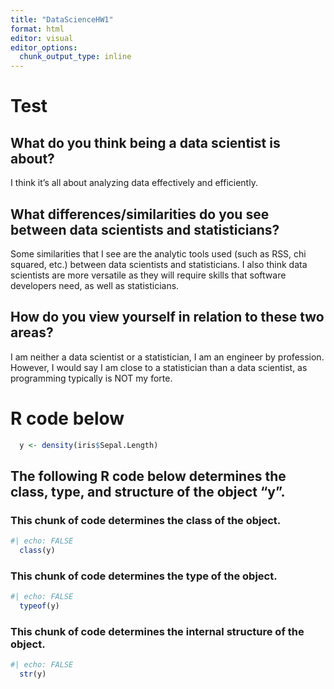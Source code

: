 ```yaml
---
title: "DataScienceHW1"
format: html
editor: visual
editor_options: 
  chunk_output_type: inline
---
```


# Test

## What do you think being a data scientist is about?

I think it's all about analyzing data effectively and efficiently.

## 

## What differences/similarities do you see between data scientists and statisticians?

Some similarities that I see are the analytic tools used (such as RSS, chi squared, etc.) between data scientists and statisticians. I also think data scientists are more versatile as they will require skills that software developers need, as well as statisticians.

## 

## How do you view yourself in relation to these two areas?

I am neither a data scientist or a statistician, I am an engineer by profession. However, I would say I am close to a statistician than a data scientist, as programming typically is NOT my forte.

## 

## 

# R code below

```r
  y <- density(iris$Sepal.Length)
```

## The following R code below determines the class, type, and structure of the object "y".

### This chunk of code determines the class of the object.

```r
#| echo: FALSE
  class(y)
```

### This chunk of code determines the type of the object.

```r
#| echo: FALSE
  typeof(y)
```

### This chunk of code determines the internal structure of the object.

```r
#| echo: FALSE
  str(y)
```
